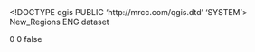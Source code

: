 <!DOCTYPE qgis PUBLIC 'http://mrcc.com/qgis.dtd' 'SYSTEM'>
<qgis version="3.24.2-Tisler">
  <identifier>New_Regions</identifier>
  <parentidentifier></parentidentifier>
  <language>ENG</language>
  <type>dataset</type>
  <title>New_Regions</title>
  <abstract></abstract>
  <links/>
  <fees></fees>
  <encoding></encoding>
  <crs>
    <spatialrefsys nativeFormat="Wkt">
      <wkt></wkt>
      <proj4></proj4>
      <srsid>0</srsid>
      <srid>0</srid>
      <authid></authid>
      <description></description>
      <projectionacronym></projectionacronym>
      <ellipsoidacronym></ellipsoidacronym>
      <geographicflag>false</geographicflag>
    </spatialrefsys>
  </crs>
  <extent/>
</qgis>
